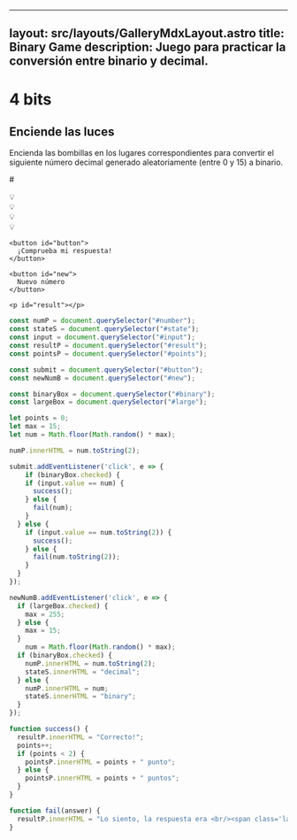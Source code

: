 
---
layout: src/layouts/GalleryMdxLayout.astro
title: Binary Game
description: Juego para practicar la conversión entre binario y decimal.
---

<link rel="stylesheet" href="_4bits.css" />

<div class="bits-container">
 <div id="wrapper">
    <h1>
     4 bits
    </h1>
    <h2>
     Enciende las luces
    </h2>
    <p>
      Encienda las bombillas en los lugares correspondientes para convertir el siguiente número decimal generado aleatoriamente (entre 0 y 15) a binario.
    </p>
    <p id="number">
      #
    </p>
    <div class="row">
      <div id="lightbulb8" class="item lightbulb">
        <span class="emoji">💡</span><br/>
        <span class="place"></span>
      </div>
      <div id="lightbulb4" class="item lightbulb">
        <span class="emoji">💡</span><br/>
        <span class="place"></span>
      </div>
      <div id="lightbulb2" class="item lightbulb">
        <span class="emoji">💡</span><br/>
        <span class="place"></span>
      </div>
      <div id="lightbulb1" class="item lightbulb">
        <span class="emoji">💡</span><br/>
        <span class="place"></span>
      </div>
    </div>
  
    <button id="button">
      ¡Comprueba mi respuesta!
    </button>
    
    <button id="new">
      Nuevo número
    </button>

    <p id="result"></p>
    
  </div>
</div>

<script src="4bits.js" defer></script>

```js
const numP = document.querySelector("#number");
const stateS = document.querySelector("#state");
const input = document.querySelector("#input");
const resultP = document.querySelector("#result");
const pointsP = document.querySelector("#points");

const submit = document.querySelector("#button");
const newNumB = document.querySelector("#new");

const binaryBox = document.querySelector("#binary");
const largeBox = document.querySelector("#large");

let points = 0;
let max = 15;
let num = Math.floor(Math.random() * max);

numP.innerHTML = num.toString(2);

submit.addEventListener('click', e => {
	if (binaryBox.checked) {
    if (input.value == num) {
      success();
    } else {
      fail(num);
    }
  } else {
    if (input.value == num.toString(2)) {
      success();
    } else {
      fail(num.toString(2));
    }
  }
});

newNumB.addEventListener('click', e => {
  if (largeBox.checked) {
    max = 255;
  } else {
    max = 15;
  }
	num = Math.floor(Math.random() * max);
  if (binaryBox.checked) {
    numP.innerHTML = num.toString(2);
    stateS.innerHTML = "decimal";
  } else {
    numP.innerHTML = num;
    stateS.innerHTML = "binary";
  }
});

function success() {
  resultP.innerHTML = "Correcto!";
  points++;
  if (points < 2) {
    pointsP.innerHTML = points + " punto";
  } else {
    pointsP.innerHTML = points + " puntos";
  }
}

function fail(answer) {
  resultP.innerHTML = "Lo siento, la respuesta era <br/><span class='large'>" + answer + "</span>";
}

```
